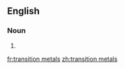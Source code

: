 ==English==

===Noun===
{{head|en|noun plural form}}

# {{plural of|transition metal|lang=en}}

[[fr:transition metals]]
[[zh:transition metals]]